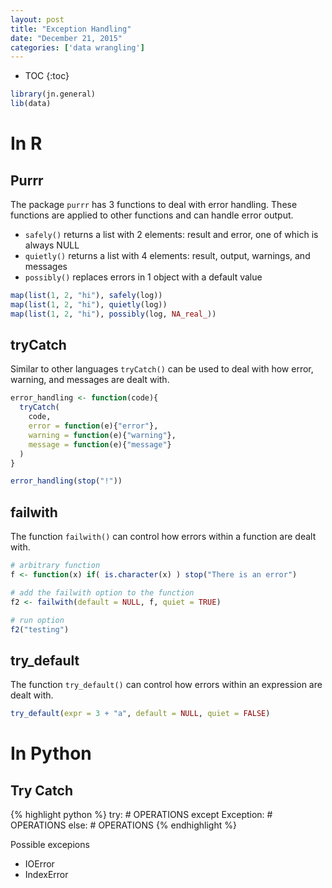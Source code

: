 ```yaml
---
layout: post
title: "Exception Handling"
date: "December 21, 2015"
categories: ['data wrangling']
---
```


* TOC
{:toc}

```r
library(jn.general) 
lib(data)
```

# In R

## Purrr

The package `purrr` has 3 functions to deal with error handling. These functions are applied to other functions and can handle error output.

* `safely()` returns a list with 2 elements: result and error, one of which is always NULL
* `quietly()` returns a list with 4 elements: result, output, warnings, and messages
* `possibly()` replaces errors in 1 object with a default value

```r
map(list(1, 2, "hi"), safely(log))
map(list(1, 2, "hi"), quietly(log))
map(list(1, 2, "hi"), possibly(log, NA_real_))
```

## tryCatch
Similar to other languages `tryCatch()` can be used to deal with how error, warning, and messages are dealt with. 
```r
error_handling <- function(code){
  tryCatch(
    code, 
    error = function(e){"error"}, 
    warning = function(e){"warning"},  
    message = function(e){"message"}
  )
}

error_handling(stop("!"))
```

## failwith
The function `failwith()` can control how errors within a function are dealt with. 
```r
# arbitrary function
f <- function(x) if( is.character(x) ) stop("There is an error")

# add the failwith option to the function
f2 <- failwith(default = NULL, f, quiet = TRUE)

# run option
f2("testing")
```

## try_default
The function `try_default()` can control how errors within an expression are dealt with. 
```r
try_default(expr = 3 + "a", default = NULL, quiet = FALSE)
```

# In Python

## Try Catch

{% highlight python %}
try:
  # OPERATIONS
except Exception:
  # OPERATIONS
else:
  # OPERATIONS
{% endhighlight %}

Possible excepions

* IOError
* IndexError
